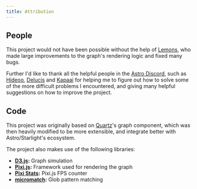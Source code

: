 ```yaml
---
title: Attribution
---
```



## People
This project would not have been possible without the help of [Lemons](https://github.com/mProjectsCode/),
who made large improvements to the graph's rendering logic and fixed many bugs.

Further I'd like to thank all the helpful people in the [Astro Discord](https://discord.gg/astro),
such as [Hideoo](https://github.com/HiDeoo/), [Delucis](https://github.com/delucis) and [Kapaai](https://www.kapa.ai/)
for helping me to figure out how to solve some of the more difficult problems I encountered,
and giving many helpful suggestions on how to improve the project.


## Code
This project was originally based on [Quartz](https://github.com/jackyzha0/quartz)'s
graph component, which was then heavily modified to be more extensible, and integrate better
with Astro/Starlight's ecosystem.

The project also makes use of the following libraries:
- **[D3.js](https://d3js.org/):** Graph simulation
- **[Pixi.js](https://pixijs.com/):** Framework used for rendering the graph
- **[Pixi Stats](https://github.com/Prozi/pixi-stats):** Pixi.js FPS counter
- **[micromatch](https://github.com/micromatch/):** Glob pattern matching
